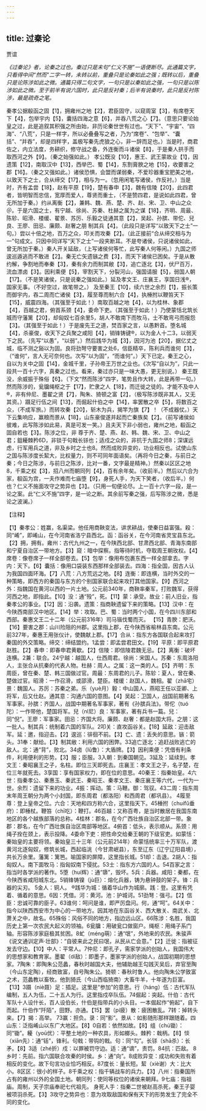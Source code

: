 ```yaml
---
---
---
```

title: 过秦论
---



贾谊

*《过秦论》者，论秦之过也。秦过只是末句“仁义不施”一语便断尽。此通篇文字，只看得中间“然而”二字一转，未转以前，重叠只是论秦如此之强；既转以后，重叠只是论陈涉如此之微。通篇只得二句文字，一句只是以秦如此之强，一句只是以陈涉如此之微。至于前半有说六国时，此只是反衬秦；后半有说秦时，此只是反衬陈涉，最是疏奇之笔。*

秦孝公据殽函之固【1】，拥雍州之地【2】，君臣固守，以窥周室【3】，有席卷天下【4】，包举宇内【5】，囊括四海之意【6】，并吞八荒之心【7】。（意思只要论始皇之过，此是追叙其积强之所由始，非历论秦世世有过也。“天下”、“宇宙”、“四海”、“八荒”，只是一样字，所以必叠叠写之者，乃为“席卷”、“包举”、“囊括”、“并吞”，却是四样字，盖极写秦先虎狼之心，非一辞而足也。）当是时，商君佐之，内立法度，务耕织，修守战之备，外连衡而斗诸侯【8】，于是秦人拱手而取西河之外【9】。（秦之始强如此。）
孝公既没【10】，惠王、武王蒙故业【1】，因遗策【12】，南取汉中【13】，西举巴、蜀【14】，东割膏腴之地【15】，收要害之郡【16】。（秦之又强如此。）诸侯恐惧，会盟而谋弱秦，不爱珍器重宝肥美之地，以致天下之士，合从缔交【17】，相与为一。（忽用闲笔写诸侯，作反衬。）当是时，齐有孟尝【18】，赵有平原【19】，楚有春申【3】，魏有信陵【20】，此四君者，皆明智而忠信，宽厚而爱人，尊贤而重士，（不是赞四君，是说如此四君，曾无所加于秦。）约从离衡【2】，兼韩、魏、燕、楚、齐、赵、宋、卫、中山之众＠。于是六国之士，有宁越、徐尚、苏秦、杜赫之属为之谋【18】，齐明、周最、陈轸、昭滑、楼缓、翟景、苏厉、乐毅之徒通其意【2】，吴起、孙膑、带佗、兒良、王廖、田忌、廉颇、赵奢之朋
制其兵【4】。（此段只是详写“以致天下之士”一句。）尝以十倍之地，百万之众，叩关而攻秦【2】。（此正接前“合从缔交相与为一”句成文。只因中同详写“天下之士”一段夹断耳。不是夸诸侯，只说诸侯如此，曾无所加于秦。）秦人开关延敌，（上写诸侯何等忙，此写秦人何等闲。）九国之师逡巡遁逃而不敢进【2】。秦无亡矢遗镞之费【3】，而天下诸侯已困矣。于是从散约解，争割地而奉秦【3】，秦有余力而制其敝【3】，追亡逐北【3】，伏尸百万，流血漂卤【3】。因利乘便【5】，宰割天下，分裂河山，强国请服【5】，弱国人朝【17】。（不是笑诸侯，只是说秦之强如此。）延及孝文王、庄襄王，享国日浅®，国家无事。（不好空过，故笔带之。）
及至秦王【10】，续六世之余烈【1】，振长策而御宇内，吞二周而亡诸侯【3】，履至尊而制六合【4】，执棰拊以鞭笞天下【15】，威震四海。（其强至于如此！）南取百越之地【4】，以为桂林、象郡【4】，百越之君，俯首系颈【4】，委命下吏。（其强至于如此！）乃使蒙恬北筑长城而守藩篱【20】，却匈奴七百余里5，胡人不敢南下而牧马，士不敢弯弓而报怨【3】。（其强至于如此！）于是废先王之道，焚百家之言，以愚黔首。堕名城【4】，杀豪俊，收天下之兵聚之咸阳【4】，销锋铸键®，以为金人十二3，以弱天下之民。（先写“以愚”，“以弱”。）然后践华为城【3】，因河为池【20】，据亿丈之城，临不测之谿以为固。良将劲弩守要害之处6，信臣精卒，陈利兵而谁何【3】，（“谁何”，言人无可奈何也。次写“以为固”，“而谁何”。）天下已定。秦王之心，自以为关中之固【14】，金城千里，子孙帝王万世之业也。《次写“自以为”，只此一段共一百十六字，真秦之过也。看来，秦过亦只是一味大愚，更无别说。）
秦王既没，余威振于殊俗【6】。（下文“然而陈涉”四字，笔势且作大转，此是再带一句。）然而陈涉的，瓮牖绳枢之于【17】，贮隶之人【18】，而迁徙之徒的。才能不及中人®，非有仲尼、墨翟之贤【7】，陶朱、猗顿之富【2】，（极写陈涉既非其人，又无其资。）蹑足行伍之间【13】，而倔起什伯之中【14】，率罢散之卒【5】，将数百之众，（不成军旅。）而转攻秦【20】，斩木为兵，揭竿为旗【7】！（不成器仗。）天下云集响应，赢粮而景从【18】，山东豪俊遂并起而亡秦族矣【2】。（前写诸侯如彼难，此写陈涉如此易，真是可发一笑。）且夫天下非小弱也，雍州之地，殽函之固自若也【3】。陈涉之位，非
尊于齐、楚、燕、赵、韩、魏、宋、卫、中山之君；鉏耰棘矜6D，非锬于句戟长铩也；适戍之众的，非抗于九国之师8；深谋远虑，行军用兵之道，非及乡时之士也8。然而成败异变的，功业相反也。试使山东之国与陈涉度长絜大，比权量力，则不可同年面语矣。（再将今日之秦，与前日之秦；今日之陈涉，与前日之陈涉，比对一番，文字最是精神。）然秦以区区之地8，千乘之权【3】，招八州而朝同列【4】，百有余年矣。（收前半。）然后以六合为家，殽函为宫，一夫作难而七庙堕【9】，身死人手，为天下笑者，（收后半。）何也？仁义不施面攻守之势异也【3】。（只用一旬便论尽。上一百十六字一段，是一论之案。此“仁义不施”四字，是一论之断。其余前写秦之强，后写陈涉之微，悉是论之波澜。）

【注释】

【1】秦孝公：姓赢，名渠梁。他任用商鞅变法，讲求耕战，使秦日益富强。殺：同“崤”，即崤山，在今河南省洛宁县西北。函：函谷关，在今河南省灵宝县东北。【2】拥，拥有。雍州：古代九州之一，在今陕西北部、甘肃西北部、青海东南部和宁夏自治区一带地方。【3】窥：暗中探察。指等待时机，夺取周王朝玫权。【4】席卷：像卷席子一样全部卷去。【5】包举：像用布包裹东西一样全部拿去。字内：天下。【6】囊括：像用口袋装东西那样全部装去。四海：指全国，因古人认为我国四面环海。【7】八荒：八方荒远之地。【8】连衡：即连横，当时外交的一种策略，即西方的秦国与东方的个别国家联合起来攻打其他国家。【9】西河之外：指魏国在黄河以西的一片土地。公元前340年，商鞅率秦军，打败魏军，获得河西之地，即指此。【10】没：通“殁”，死。【11】蒙：承受。故业：前人旧业，指秦孝公的事业。【12】因：沿袭。遗策：指商鞅遗留下来的策略。【13】汉中：在今陕西南部汉中地区。【14】举：攻取。巴、蜀：当时两个小国，在今四川东部和西部。秦惠文王二十二年（公元前316年）司马锴伐蜀而灭。
【15】青腴：肥沃。【16】要害之郡：山川险阻的州郡。这里指上郡，在今陕西省榆林县东南。公元前327年，秦惠王用张仪计，使魏献上郡。【17】合从：指东方各国联合起来攻打秦国的外交策略。缔交：缔结盟约。1孟尝：即孟尝君田文。【19】平原：即平原君
赵胜。【2】春申：即春申君黄歇。【2】信陵：即信陵君魏无忌。【2】离衡：破坏连横。2兼：联合。24宁越：越国人，仕西周君。徐尚：宋国人。苏秦：东周洛阳人，主张合从抗秦的代表人物。杜赫：周人。之属：这一类的人。【5】齐明：东周臣，曾在秦、楚、韩三国做过官。周最：东周君的儿子。陈轸：夏人，曾在秦、楚做过官。昭滑：一作召滑，或邵滑，楚臣。楼缓：赵国人，魏相。翟（zhā宅）景：魏国人。苏厉：苏秦之弟。乐（yuè月）毅：中山国人，燕昭王任以亚卿、上将军，后又仕赵。通其意：沟通六国的意图。【4】吴起：卫国人，战国前期著名军事家。孙膑：齐国人，战国中期著名军事家，著有《孙膑兵法》。带佗（tuó陀）：一作带他，楚国将军。兒（nl尼）良：军事家，著有兵书一篇。兒：同“倪”。王廖：军事家。田忌：齐国大将。廉颇、赵奢：都是赵国大将。之朋：这一批人。制其兵：统制着六国的军队。2叩关：直攻函谷关。【18】延敌：迎击敌军。延：邀，指迎击。【2】逡巡：徘徊不前。【3】亡、遗：丢失的意思。镞：箭头。31奉：献给。【3】制其敝：利用六国的困弊。33追亡逐北：追赶战败逃亡的敌人。北：通“背”，败北。34卤（lǔ鲁）：大盾牌。【3】因利乘便：凭借有利条件，利用便利的形势。【3】服；臣服。3入朝：到秦国朝见。3延及：延续到。孝文王：秦昭襄王之子，名柱。即位三天即死去。庄襄王：孝文王之子，名子楚，在位三年就死去。3享国：享有国家权力，即在位的意思。40秦王：指秦始皇。4六世：指秦孝公、秦惠玉、秦武王、秦昭王、秦孝文王、秦庄襄王等六代，一代为一世。余烈：遗留下来的功业。4振：挥动。策：马鞭。御：驾驭。43二周：指东周末年周王朝分为两个小封国，即东周君（都洛阳）和西周君（都巩县）。
4履至尊：登上皇帝之位。六合：天地和四方称六合，这里指天下。45棰拊（chuífǔ垂府）：即棰杖。鞭笞（chī吃）：鞭打。46百越：又称百粤，是当时散居在我国东南地区的各个越族部落的总称。4桂林：郡名，在今广西壮族自治区北部一带。象郡：郡名，在今广西壮族自治区南部等地区。4俯首：低头，表示顺从。系颈：用绳子拴在颈上，表示投降。4委命下吏：把性命交给秦王朝的下级官吏。如蒙恬：秦始皇的主要将领。秦始皇三十三年（公元前214年）命蒙恬统率三十万军队，渡黄河北逐匈奴，修筑长城，西起临洮（今甘肃岷县），东至辽东（辽宁辽阳县境），共长万余里。藩篱：篱笆。喻国家的屏障，这里指长城。51却：击退。2胡人：指匈奴人。南下面牧马：指匈奴南下侵扰。53士：指东方六国的人。54百家之言：指当时各学派的著作。5堕（huí辉）：通“隳”，毁坏。5兵：兵器。咸阳：秦都，在今陕西省咸阳城东北。5销锋铸镍（jù巨）：熔化兵器，铸为悬钟鼓的架子。锋：兵器的尖刃。
5金人：铜人。
®践华为城：循着华山作为城廓。践：登。这里有凭着、循着的意思。6因：凭借。河：黄河。池：护城诃。51劲弩：强弓。【2】信臣：忠诚可靠的臣子。63谁何：呵问是谁，即严厉盘问。何，通“呵”。64关中：指今以陕西西安市为中心的一带地方。因其地在东函谷关、西大散关、南武关、北萧关之中，故名。65殊俗：风俗不同的地方，指边远山区。66陈涉：名胜，我国历史上第一次农民大起义的领袖。6瓮牖：用破瓮口做窗户。绳枢：用绳子系门轴。形容陈涉家庭极其贫困。8虻（méng萌）：通“氓”，外地来的农民。朱骏声《说文通训定声·壮部》：“自彼来此之民曰氓，从民从亡会意。”【2】迁徙：指被征发去守边。【10】中人：平常人。7仲尼：即孔子，需家学派的创始人，我国伟大的思想家和教育家。墨翟（dí敌）：即墨子，墨家学派的创始人，战国初期的思想家。7陶朱：即陶朱公范蠡，春秋时越国大夫，他辅助越王勾践灭吴后，弃官至陶（今山东定陶），经商致富，自号陶朱公。猗顿：春秋时鲁人。他向陶朱公学致富之术，范蠡教以畜牧。他到猗氏（今山西临猗南）大畜牛羊，十年遂为巨富。【13】3蹑（niè聂）足：插足。这里是“参加”的意思。行（háng）伍：古代军队编制，五人为伍，二十五人为行。这里指戍卒队伍。74倔起：突起。什伯：古代军队十人设什长，百人设伯长，什伯是指带兵的小头目。一本倔起作“俯起”，自下而起。什伯作“阡陌”，田野。亦通。【15】罢（pí疲）散：疲困散乱。7转：掉转头来。【7】揭：高举。
73赢：担负。录：同“影”。景从：如影随形那样跟随着。四山东：泛指崤山以东广大地区。【8】0自若：依然如故。【8】组（chú锄）：同“锄”。耰（yoū优）：平整土地的一种农具，形如榔头。棘矜：戟柄。【8】惔（xiān先）：通“铦”，锋利。句戟：带钩的戟。句：同“勾”。长铩（shā杀）：长矛。【8】3适（zhé折）戍：以罪被罚守边。适：通“谪”，责罚。84抗：匹敌。
8乡时：先前。指六国联合攻秦的时侯。乡：通“向”。8成败异变：成功和失败有着相反的变化。故下句言功业恰巧相反。87度长：量长短。絜（xiè谢）大：比大小。8区区：很小的样子。8千乘之权：指千辆战车的兵力。【3】八州：指秦国所占有的雍州以外的全国土地。朝同列：使同等权位的诸侯来朝拜。9七庙：指祖庙。周制，天子宗庙奉祀七代祖先。
身死人手：指秦二世被赵高杀死，秦王子婴被项羽杀死。【3】3攻守之势异也：意为攻取敌国和保有天下的形势发生了完全不同的变化。